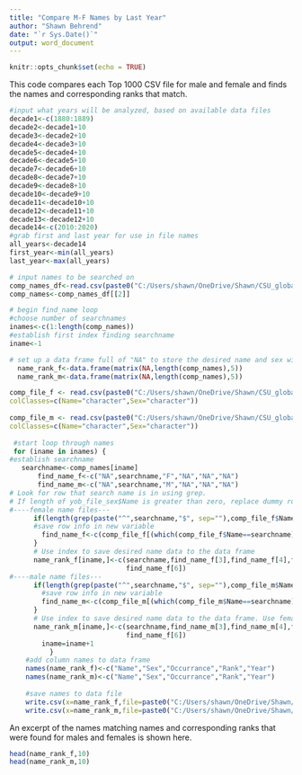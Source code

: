 ---
title: "Compare M-F Names by Last Year"
author: "Shawn Behrend"
date: "`r Sys.Date()`"
output: word_document
---

```{r setup, include=FALSE}
knitr::opts_chunk$set(echo = TRUE)
```
This code compares each Top 1000 CSV file for male and female and finds the names and corresponding ranks that match.  

```{r}
#input what years will be analyzed, based on available data files
decade1<-c(1880:1889)
decade2<-decade1+10
decade3<-decade2+10
decade4<-decade3+10
decade5<-decade4+10
decade6<-decade5+10
decade7<-decade6+10
decade8<-decade7+10
decade9<-decade8+10
decade10<-decade9+10
decade11<-decade10+10
decade12<-decade11+10
decade13<-decade12+10
decade14<-c(2010:2020)
#grab first and last year for use in file names
all_years<-decade14
first_year<-min(all_years)
last_year<-max(all_years)

# input names to be searched on
comp_names_df<-read.csv(paste0("C:/Users/shawn/OneDrive/Shawn/CSU_global/MIS581/project_r_code/name_files/",first_year,"_",last_year,"/",last_year,"_m_names_top1000.txt"), fileEncoding="UTF-8-BOM",colClasses=c("character"))
comp_names<-comp_names_df[[2]]

# begin find_name loop
#choose number of searchnames
inames<-c(1:length(comp_names))
#establish first index finding searchname
iname<-1

# set up a data frame full of "NA" to store the desired name and sex with each year and rank from the data files
  name_rank_f<-data.frame(matrix(NA,length(comp_names),5))
  name_rank_m<-data.frame(matrix(NA,length(comp_names),5))

comp_file_f <- read.csv(paste0("C:/Users/shawn/OneDrive/Shawn/CSU_global/MIS581/project_r_code/name_files/",first_year,"_",last_year,"/",last_year,"_f_names_top1000.txt"),
colClasses=c(Name="character",Sex="character"))
 
comp_file_m <- read.csv(paste0("C:/Users/shawn/OneDrive/Shawn/CSU_global/MIS581/project_r_code/name_files/",first_year,"_",last_year,"/",last_year,"_m_names_top1000.txt"),
colClasses=c(Name="character",Sex="character"))
 
 #start loop through names
 for (iname in inames) {
#establish searchname
   searchname<-comp_names[iname]
       find_name_f<-c("NA",searchname,"F","NA","NA","NA")
       find_name_m<-c("NA",searchname,"M","NA","NA","NA")
# Look for row that search name is in using grep. 
# If length of yob_file_sex$Name is greater than zero, replace dummy row with this row #
#----female name files---
      if(length(grep(paste("^",searchname,"$", sep=""),comp_file_f$Name))>0) {
      #save row info in new variable
        find_name_f<-c(comp_file_f[(which(comp_file_f$Name==searchname)),])
      }
      # Use index to save desired name data to the data frame
      name_rank_f[iname,]<-c(searchname,find_name_f[3],find_name_f[4],find_name_f[5],
                             find_name_f[6])
#----male name files---
      if(length(grep(paste("^",searchname,"$", sep=""),comp_file_m$Name))>0) {
        #save row info in new variable
        find_name_m<-c(comp_file_m[(which(comp_file_m$Name==searchname)),])
      }
      # Use index to save desired name data to the data frame. Use female year to know which should be eliminated.
      name_rank_m[iname,]<-c(searchname,find_name_m[3],find_name_m[4],find_name_m[5],
                             find_name_f[6])
        iname=iname+1
          }
    #add column names to data frame
    names(name_rank_f)<-c("Name","Sex","Occurrance","Rank","Year")
    names(name_rank_m)<-c("Name","Sex","Occurrance","Rank","Year")
  
    #save names to data file
    write.csv(x=name_rank_f,file=paste0("C:/Users/shawn/OneDrive/Shawn/CSU_global/MIS581/project_r_code/name_files/",first_year,"_",last_year,"/comp_gn_names_F_",last_year,".csv"))
    write.csv(x=name_rank_m,file=paste0("C:/Users/shawn/OneDrive/Shawn/CSU_global/MIS581/project_r_code/name_files/",first_year,"_",last_year,"/comp_gn_names_M_",last_year,".csv"))
```
An excerpt of the names matching names and corresponding ranks that were found for males and females is shown here.
```{r}
head(name_rank_f,10)
head(name_rank_m,10)
```